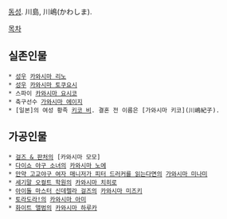 [[동성]]. 川島, 川嶋(かわしま).

[[목차]]

== 실존인물 ==
 * [[성우]] [[카와시마 리노]]
 * [[성우]] [[카와시마 토쿠요시]]
 * 스파이 [[카와시마 요시코]]
 * 축구선수 [[가와시마 에이지]]
 * [일본]의 여성 황족 [[키코 비]]. 결혼 전 이름은 [가와시마 키코](川嶋紀子).

== 가공인물 ==
 * [[걸즈 & 판처]]의 [카와시마 모모]
 * [[다이쇼 야구 소녀]]의 [[카와시마 노에]]
 * [[만약 고교야구 여자 매니저가 피터 드러커를 읽는다면]]의 [[가와시마 미나미]]
 * [[세기말 오컬트 학원]]의 [[카와시마 치히로]]
 * [[아이돌 마스터 신데렐라 걸즈]]의 [[카와시마 미즈키]]
 * [[토라도라!]]의 [[카와시마 아미]]
 * [[화이트 앨범]]의 [[카와시마 하루카]]
